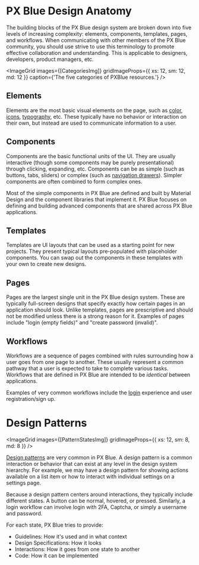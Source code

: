 
# PX Blue Design Anatomy

The building blocks of the PX Blue design system are broken down into five levels of increasing complexity: elements, components, templates, pages, and workflows. When communicating with other members of the PX Blue community, you should use strive to use this terminology to promote effective collaboration and understanding. This is applicable to designers, developers, product managers, etc.

<ImageGrid
    images={[CategoriesImg]}
    gridImageProps={{ xs: 12, sm: 12, md: 12 }}
    caption={'The five categories of PXBlue resources.'}
/>

## Elements

Elements are the most basic visual elements on the page, such as [color](/style/color), [icons](/style/iconography), [typography](/style/typography), etc. These typically have no behavior or interaction on their own, but instead are used to communicate information to a user.

## Components

Components are the basic functional units of the UI. They are usually interactive (though some components may be purely presentational) through clicking, expanding, etc. Components can be as simple (such as buttons, tabs, sliders) or complex (such as [navigation drawers](/patterns/navigation)). Simpler components are often combined to form complex ones.

Most of the simple components in PX Blue are defined and built by Material Design and the component libraries that implement it. PX Blue focuses on defining and building advanced components that are shared across PX Blue applications.

## Templates

Templates are UI layouts that can be used as a starting point for new projects. They present typical layouts pre-populated with placeholder components. You can swap out the components in these templates with your own to create new designs.

## Pages

Pages are the largest single unit in the PX Blue design system. These are typically full-screen designs that specify exactly how certain pages in an application should look. Unlike templates, pages are prescriptive and should not be modified unless there is a strong reason for it. Examples of pages include "login (empty fields)" and "create password (invalid)".

## Workflows

Workflows are a sequence of pages combined with rules surrounding how a user goes from one page to another. These usually represent a common pathway that a user is expected to take to complete various tasks. Workflows that are defined in PX Blue are intended to be _identical_ between applications.

Examples of very common workflows include the [login](/patterns/login) experience and user registration/sign up.

<Divider />

# Design Patterns

<ImageGrid images={[PatternStatesImg]} gridImageProps={{ xs: 12, sm: 8, md: 8 }} />

[Design patterns](/patterns) are very common in PX Blue. A design pattern is a common interaction or behavior that can exist at any level in the design system hierarchy. For example, we may have a design pattern for showing actions available on a list item or how to interact with individual settings on a settings page.

Because a design pattern centers around interactions, they typically include different states. A button can be normal, hovered, or pressed. Similarly, a login workflow can involve login with 2FA, Captcha, or simply a username and password.

For each state, PX Blue tries to provide:

-   Guidelines: How it's used and in what context
-   Design Specifications: How it looks
-   Interactions: How it goes from one state to another
-   Code: How it can be implemented
